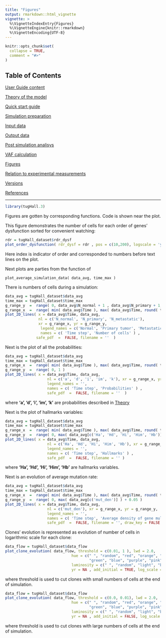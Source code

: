 ```yaml
---
title: "Figures"
output: rmarkdown::html_vignette
vignette: >
  %\VignetteIndexEntry{Figures}
  %\VignetteEngine{knitr::rmarkdown}
  %\VignetteEncoding{UTF-8}
---
```


```r
knitr::opts_chunk$set(
  collapse = TRUE,
  comment = "#>"
)
```





## Table of Contents

[User Guide content](A_User_Guide.html)

[Theory of the model](B_Theory.html)

[Quick start guide](C_Quick_start.html)

[Simulation preparation](D_Simulation.html)

[Input data](E_Input.html)

[Output data](F_Output.html)

[Post simulation analisys](G_Analisys.html)

[VAF calculation](H_VAF.html)

[Figures](I_Figures.html)

[Relation to experimental measurements](J_Relation.html)

[Versions](K_Versions.html)

[References](L_References.html)


---

```r
library(tugHall.3)
```

Figures are gotten by corresponding functions. Code is shown near the plot.

This figure demonstrates the number of cells for each order of genes' dysfunction sorted for convenient watching:

```r
rdr = tugHall_dataset$rdr_dysf
plot_order_dysfunction( rdr_dysf = rdr , pos = c(10,200), logscale = 'y', cex = 0.9 )
```

Here index is indicator of order and corresponded to numbers before text lines on the plot.

Next plots are parties from the function of 

    plot_average_simulation_data( data_avg, time_max )

There is numbers of cells during a simulation:

```r
data_avg = tugHall_dataset$data_avg
time_max = tugHall_dataset$time_max
g_range_y  =  range( 0, data_avg$N_normal + 1 , data_avg$N_primary + 1, data_avg$N_metastatic + 1 )
g_range_x  =  range( min( data_avg$Time ), max( data_avg$Time, round( time_max/10 +0.5 ) * 10  ) )
plot_2D_lines( x = data_avg$Time, data_avg, 
               nl = c('N_normal', 'N_primary', 'N_metastatic'), 
               xr = g_range_x, yr = g_range_y, 
                legend_names = c('Normal', 'Primary tumor', 'Metastatic'), 
                names = c( 'Time step', 'Number of cells' ) ,
              safe_pdf  =  FALSE, filename = ''  )
```

Next is the plot of all the probabilities:

```r
data_avg = tugHall_dataset$data_avg
time_max = tugHall_dataset$time_max
g_range_x  =  range( min( data_avg$Time ), max( data_avg$Time, round( time_max/10 +0.5 ) * 10  ) )
g_range_y  =  range( 0, 1 )
plot_2D_lines( x = data_avg$Time, data_avg,
                   nl = c('a', 'd', 'i', 'im', 'k'), xr = g_range_x, yr = g_range_y,
                   legend_names = '',
                   names = c( 'Time step', 'Probabilities' ) ,
                   safe_pdf  =  FALSE, filename = ''  )

```

where **'a', 'd', 'i', 'im', 'k'** are probabilities described in [Theory](B_Theory.html)

Next is the plot of hallmarks variables:

```r
data_avg = tugHall_dataset$data_avg
time_max = tugHall_dataset$time_max
g_range_x  =  range( min( data_avg$Time ), max( data_avg$Time, round( time_max/10 +0.5 ) * 10  ) )
g_range_y  =  range( 0, max( data_avg[c('Ha', 'Hd', 'Hi', 'Him', 'Hb')] ) + 0.04 )
plot_2D_lines( x = data_avg$Time, data_avg,
                   nl = c('Ha', 'Hd', 'Hi', 'Him', 'Hb'), xr = g_range_x, yr = g_range_y,
                   legend_names = '',
                   names = c( 'Time step', 'Hallmarks' ) ,
                   safe_pdf  =  FALSE, filename = '' )  
```

where **'Ha', 'Hd', 'Hi', 'Him', 'Hb'** are hallmarks variables.

Next is an evolution of average mutation rate:

```r
data_avg = tugHall_dataset$data_avg
time_max = tugHall_dataset$time_max
g_range_x  =  range( min( data_avg$Time ), max( data_avg$Time, round( time_max/10 +0.5 ) * 10  ) )
g_range_y  =  range( 0, max( data_avg[c('mut_den')] ) + 0.05 )
plot_2D_lines( x = data_avg$Time, data_avg,
                   nl = c('mut_den'), xr = g_range_x, yr = g_range_y,
                   legend_names = '',
                   names = c( 'Time step', 'Average density of gene mulfunction' ) ,
                   safe_pdf  =  FALSE, filename = '', draw_key = FALSE )
```


Clones' evolution is represented as evolution of number of cells in logarithmic scale for each clone:

```r
data_flow = tugHall_dataset$data_flow
plot_clone_evolution( data_flow, threshold = c(0.01, 1 ), lwd = 2.0,
                              hue = c(" ", "random", "red", "orange", "yellow",
                                      "green", "blue", "purple", "pink", "monochrome")[1],
                              luminosity = c(" ", "random", "light", "bright", "dark")[4],
                              yr = NA , add_initial = TRUE, log_scale = TRUE )
```

where threshold is used to cut clones with small numbers of cells at the end of simulation.


```r
data_flow = tugHall_dataset$data_flow
plot_clone_evolution( data_flow, threshold = c(0.0, 0.01), lwd = 2.0,
                              hue = c(" ", "random", "red", "orange", "yellow",
                                      "green", "blue", "purple", "pink", "monochrome")[1],
                              luminosity = c(" ", "random", "light", "bright", "dark")[4],
                              yr = NA , add_initial = FALSE, log_scale = TRUE )
```

where threshold is used to cut clones with large numbers of cells at the end of simulation.


